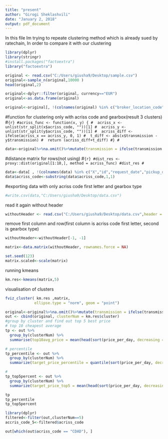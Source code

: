 ```yaml
---
title: "present"
author: "Girogi Sheklashvili"
date: "January 2, 2018"
output: pdf_document
---
```

In this file Im trying to repeate clustering method which is already sued by ratechain, In order to compare it with our clustering
```r
library(dplyr)
library(stringr)
#install.packages("factoextra")
library("factoextra")
```

```r
original <- read.csv("C:/Users/giusha9/Desktop/sample.csv")
original<-sample_n(original,10000 )
head(original,2)
```
```r
original<-dplyr::filter(original, currency=="EUR")
original<-as.data.frame(original)
```
```r
original<-original[, !(colnames(original) %in% c("broker_location_code","rc_location_code","excess_included", "source","broker","source_country", "supplier_name","currency"))]

```

#function for clustering only with acriss code and gearbox(result 3 clusters)
#```{r}
#acriss_func <- function(x, y) {
#  acriss_x <- unlist(str_split(x$acriss_code, ""))[1]
#  acriss_y <- unlist(str_split(y$acriss_code, ""))[1]
#  acriss_diff <- ifelse(acriss_x == acriss_y, 0, 1)
#  t_diff <- abs(x$transmission - y$transmission)
#  return (acriss_diff+t_diff)
#}
#```

```r
data<-original%>%na.omit()%>%mutate(transmission = ifelse(transmission == "manual", 0, 1))

```
#distance matrix for rows(not using)
#```{r}
#dist_res <- proxy::dist(original[1:10,], method = acriss_func)
#dist_res
#```
```r
data<-data[ , !(colnames(data) %in% c("X","id","request_date","pickup_date","pickup_time","return_time","rental_days","destination_country","car_class_name","model_name","total_price","price_per_day"))]
data$acriss_code<-substring(data$acriss_code,1,1)

```
#exporting data with only acriss code first letter and gearbox type
```r
#write.csv(data,"C:/Users/giusha9/Desktop/data.csv")
```
read it again without header
```r
withoutHeader <- read.csv("C:/Users/giusha9/Desktop/data.csv",header = FALSE)
```
remove first column and row(first column is acriss code first letter, second is gearbox type)
```r
withoutHeader<-withoutHeader[-1, -1]
```

```r
matrix<-data.matrix(withoutHeader, rownames.force = NA)
```


```r
set.seed(123)
matrix.scaled<-scale(matrix)
```

running kmeans
```r
km.res<-kmeans(matrix,5)
```

visualisation of clusters
```r
fviz_cluster( km.res ,matrix,
             ellipse.type = "norm", geom = "point")

```



```r
original<-original%>%na.omit()%>%mutate(transmission = ifelse(transmission == "manual", 0, 1))
out <- cbind(original, clusterNum = km.res$cluster)
#group by cluster and find out top 5 best price
# top 10 cheapest average
tp <- out %>%
  group_by(clusterNum) %>%
  summarise(top10avg_price = mean(head(sort(price_per_day, decreasing = F ), 10)))

# percentile
tp_percentile <- out %>%
  group_by(clusterNum) %>%
  summarize(target_price_percentile = quantile(sort(price_per_day, decreasing=F), probs=0.95))

# 
tp_top5percent <- out %>%
  group_by(clusterNum) %>%
  summarize(target_price_top5 = mean(head(sort(price_per_day, decreasing = F), ceiling(n() * 0.05))))

tp
tp_percentile
tp_top5percent
```
```r
library(dplyr)
filtered<-filter(out,clusterNum==5)
accris_code_5<-filtered$acriss_code
```
```r
out[which(out$acriss_code == "CDAD"), ]
```



